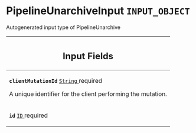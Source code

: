 <!--
  _____   ____    _   _  ____ _______   ______ _____ _____ _______
  |  __  / __   |  | |/ __ __   __| |  ____|  __ _   _|__   __|
  | |  | | |  | | |  | | |  | | | |    | |__  | |  | || |    | |
  | |  | | |  | | | . ` | |  | | | |    |  __| | |  | || |    | |
  | |__| | |__| | | |  | |__| | | |    | |____| |__| || |_   | |
  |_____/ ____/  |_| _|____/  |_|    |______|_____/_____|  |_|
  This file is auto-generated by script/generate_graphql_api_content.sh,
  please build the schema.json by running `rails api:graph:export`
  with https://github.com/buildkite/buildkite/,
  replace the content in data/graphql_data_schema.json
  and run the generation script `./scripts/generate-graphql-api-content.sh`.
-->
<!-- vale off -->
<h1 class="has-pills" data-algolia-exclude>
  PipelineUnarchiveInput
  <span class="pill pill--input_object pill--normal-case pill--large"><code>INPUT_OBJECT</code></span>
</h1>
<!-- vale on -->

<p>Autogenerated input type of PipelineUnarchive</p>

<table class="responsive-table responsive-table--single-column-rows">
  <thead>
    <th>
      <h2 data-algolia-exclude>Input Fields</h2>
    </th>
  </thead>
  <tbody>
    <tr>
      <td>
        <p>
          <strong>
            <code>clientMutationId</code>
          </strong>
          <a
            href="/docs/apis/graphql/schemas/scalar/string"
            class="pill pill--scalar pill--normal-case pill--medium"
            title="Go to SCALAR String"
          >
            <code>String</code>
          </a>
          <span class="pill pill--required pill--normal-case pill--medium">
            required
          </span>
        </p>
        <p>A unique identifier for the client performing the mutation.</p>
      </td>
    </tr>
    <tr>
      <td>
        <p>
          <strong>
            <code>id</code>
          </strong>
          <a
            href="/docs/apis/graphql/schemas/scalar/id"
            class="pill pill--scalar pill--normal-case pill--medium"
            title="Go to SCALAR ID"
          >
            <code>ID</code>
          </a>
          <span class="pill pill--required pill--normal-case pill--medium">
            required
          </span>
        </p>
      </td>
    </tr>
  </tbody>
</table>
